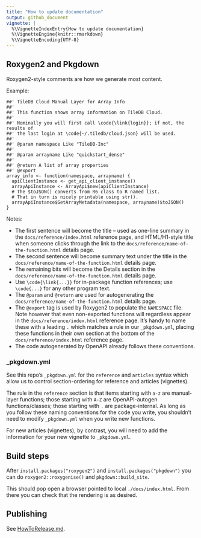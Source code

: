 ```yaml
---
title: "How to update documentation"
output: github_document
vignette: |
  %\VignetteIndexEntry{How to update documentation}
  %\VignetteEngine{knitr::rmarkdown}
  %\VignetteEncoding{UTF-8}
---
```


## Roxygen2 and Pkgdown

Roxygen2-style comments are how we generate most content.

Example:

```
##' TileDB Cloud Manual Layer for Array Info
##'
##' This function shows array information on TileDB Cloud.
##'
##' Nominally you will first call \code{\link{login}}; if not, the results of
##' the last login at \code{~/.tiledb/cloud.json} will be used.
##'
##' @param namespace Like "TileDB-Inc"
##'
##' @param arrayname Like "quickstart_dense"
##'
##' @return A list of array properties
##' @export
array_info <- function(namespace, arrayname) {
  apiClientInstance <- get_api_client_instance()
  arrayApiInstance <- ArrayApi$new(apiClientInstance)
  # The $toJSON() converts from R6 class to R named list.
  # That in turn is nicely printable using str().
  arrayApiInstance$GetArrayMetadata(namespace, arrayname)$toJSON()
}

```

Notes:

* The first sentence will become the title -- used as one-line summary in the `docs/reference/index.html` reference page, and HTML/H1-style title when someone clicks through the link to the `docs/reference/name-of-the-function.html` details page.
* The second sentence will become summary text under the title in the `docs/reference/name-of-the-function.html` details page.
* The remaining bits will become the Details section in the `docs/reference/name-of-the-function.html` details page.
* Use `\code{\link{...}}` for in-package function references; use `\code{...}` for any other program text.
* The `@param` and `@return` are used for autogenerating the `docs/reference/name-of-the-function.html` details page.
* The `@export` tag is used by Roxygen2 to populate the `NAMESPACE` file. Note however that even non-exported functions will regardless appear in the `docs/reference/index.html` reference page. It's handy to name these with a leading `.` which matches a rule in our `_pkgdown.yml`, placing these functions in their own section at the bottom of the `docs/reference/index.html` reference page.
* The code autogenerated by OpenAPI already follows these conventions.

### _pkgdown.yml

See this repo's `_pkgdown.yml` for the `reference` and `articles` syntax which allow us to control section-ordering for reference and articles (vignettes).

The rule in the `reference` section is that items starting with `a-z` are manual-layer functions; those starting with `A-Z` are OpenAPI-autogen functions/classes; those starting with `.` are package-internal. As long as you follow these naming conventions for the code you write, you shouldn't need to modify `_pkgdown.yml` when you write new functions.

For new articles (vignettes), by contrast, you will need to add the information for your new vignette to `_pkgdown.yml`.

## Build steps

After `install.packages("roxygen2")` and `install.packages("pkgdown")` you can do `roxygen2::roxygenise()` and `pkgdown::build_site`.

This should pop open a browser pointed to local `./docs/index.html`. From there you can check that the rendering is as desired.

## Publishing

See [HowToRelease.md](./HowToRelease.md).
